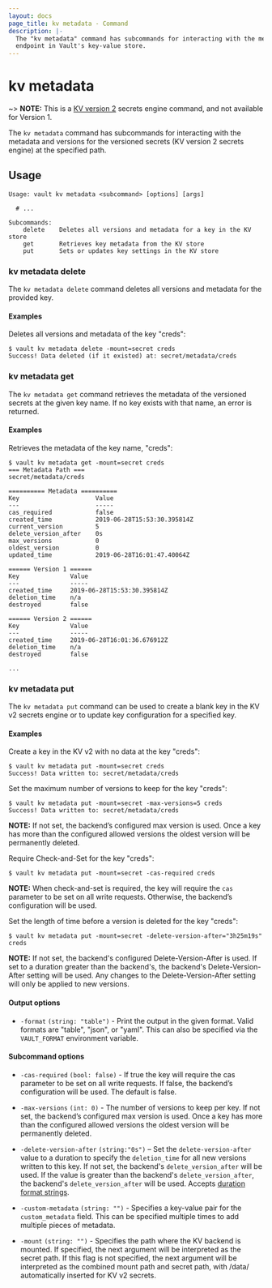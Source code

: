 ```yaml
---
layout: docs
page_title: kv metadata - Command
description: |-
  The "kv metadata" command has subcommands for interacting with the metadata
  endpoint in Vault's key-value store.
---
```


# kv metadata

~> **NOTE:** This is a [KV version 2](/vault/docs/secrets/kv/kv-v2) secrets
engine command, and not available for Version 1.

The `kv metadata` command has subcommands for interacting with the metadata and
versions for the versioned secrets (KV version 2 secrets engine) at the
specified path.

## Usage

```text
Usage: vault kv metadata <subcommand> [options] [args]

  # ...

Subcommands:
    delete    Deletes all versions and metadata for a key in the KV store
    get       Retrieves key metadata from the KV store
    put       Sets or updates key settings in the KV store
```

### kv metadata delete

The `kv metadata delete` command deletes all versions and metadata for the
provided key.

#### Examples

Deletes all versions and metadata of the key "creds":

```shell-session
$ vault kv metadata delete -mount=secret creds
Success! Data deleted (if it existed) at: secret/metadata/creds
```

### kv metadata get

The `kv metadata get` command retrieves the metadata of the versioned secrets at
the given key name. If no key exists with that name, an error is returned.

#### Examples

Retrieves the metadata of the key name, "creds":

```shell-session
$ vault kv metadata get -mount=secret creds
=== Metadata Path ===
secret/metadata/creds

========== Metadata ==========
Key                     Value
---                     -----
cas_required            false
created_time            2019-06-28T15:53:30.395814Z
current_version         5
delete_version_after    0s
max_versions            0
oldest_version          0
updated_time            2019-06-28T16:01:47.40064Z

====== Version 1 ======
Key              Value
---              -----
created_time     2019-06-28T15:53:30.395814Z
deletion_time    n/a
destroyed        false

====== Version 2 ======
Key              Value
---              -----
created_time     2019-06-28T16:01:36.676912Z
deletion_time    n/a
destroyed        false

...
```

### kv metadata put

The `kv metadata put` command can be used to create a blank key in the KV v2
secrets engine or to update key configuration for a specified key.

#### Examples

Create a key in the KV v2 with no data at the key "creds":

```shell-session
$ vault kv metadata put -mount=secret creds
Success! Data written to: secret/metadata/creds
```

Set the maximum number of versions to keep for the key "creds":

```shell-session
$ vault kv metadata put -mount=secret -max-versions=5 creds
Success! Data written to: secret/metadata/creds
```

**NOTE:** If not set, the backend’s configured max version is used. Once a key
has more than the configured allowed versions the oldest version will be
permanently deleted.

Require Check-and-Set for the key "creds":

```shell-session
$ vault kv metadata put -mount=secret -cas-required creds
```

**NOTE:** When check-and-set is required, the key will require the `cas`
parameter to be set on all write requests. Otherwise, the backend’s
configuration will be used.

Set the length of time before a version is deleted for the key "creds":

```shell-session
$ vault kv metadata put -mount=secret -delete-version-after="3h25m19s" creds
```

**NOTE:** If not set, the backend's configured Delete-Version-After is used. If
set to a duration greater than the backend's, the backend's Delete-Version-After
setting will be used. Any changes to the Delete-Version-After setting will only
be applied to new versions.

#### Output options

- `-format` `(string: "table")` - Print the output in the given format. Valid
  formats are "table", "json", or "yaml". This can also be specified via the
  `VAULT_FORMAT` environment variable.

#### Subcommand options

- `-cas-required` `(bool: false)` - If true the key will require the cas
  parameter to be set on all write requests. If false, the backend’s
  configuration will be used. The default is false.

- `-max-versions` `(int: 0)` - The number of versions to keep per key. If not
  set, the backend’s configured max version is used. Once a key has more than the
  configured allowed versions the oldest version will be permanently deleted.

- `-delete-version-after` `(string:"0s")` – Set the `delete-version-after` value
  to a duration to specify the `deletion_time` for all new versions written to
  this key. If not set, the backend's `delete_version_after` will be used. If
  the value is greater than the backend's `delete_version_after`, the backend's
  `delete_version_after` will be used. Accepts [duration format strings](/vault/docs/concepts/duration-format).

- `-custom-metadata` `(string: "")` - Specifies a key-value pair for the
  `custom_metadata` field. This can be specified multiple times to add multiple
  pieces of metadata.

- `-mount` `(string: "")` - Specifies the path where the KV backend is mounted. 
  If specified, the next argument will be interpreted as the secret path. If 
  this flag is not specified, the next argument will be interpreted as the 
  combined mount path and secret path, with /data/ automatically inserted for 
  KV v2 secrets.

